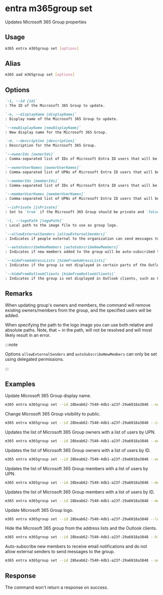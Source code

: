 
# entra m365group set

Updates Microsoft 365 Group properties

## Usage

```sh
m365 entra m365group set [options]
```

## Alias

```sh
m365 aad m365group set [options]
```

## Options

```md definition-list
`-i, --id [id]`
: The ID of the Microsoft 365 Group to update.

`-n, --displayName [displayName]`
: Display name of the Microsoft 365 Group to update.

`--newDisplayName [newDisplayName]`
: New display name for the Microsoft 365 Group.

`-d, --description [description]`
: Description for the Microsoft 365 Group.

`--ownerIds [ownerIds]`
: Comma-separated list of IDs of Microsoft Entra ID users that will be group owners. Specify either `ownerIds` or `ownerUserNames`, but not both.

`--ownerUserNames [ownerUserNames]`
: Comma-separated list of UPNs of Microsoft Entra ID users that will be group owners. Specify either `ownerIds` or `ownerUserNames`, but not both.

`--memberIds [memberIds]`
: Comma-separated list of IDs of Microsoft Entra ID users that will be group members. Specify either `memberIds` or `memberUserNames`, but not both.

`--memberUserNames [memberUserNames]`
: Comma-separated list of UPNs of Microsoft Entra ID users that will be group members. Specify either `memberIds` or `memberUserNames`, but not both.

`--isPrivate [isPrivate]`
: Set to `true` if the Microsoft 365 Group should be private and `false` if it should be public.  

`-l, --logoPath [logoPath]`
: Local path to the image file to use as group logo.

`--allowExternalSenders [allowExternalSenders]`
: Indicates if people external to the organization can send messages to the group. Valid values: `true`, `false`.

`--autoSubscribeNewMembers [autoSubscribeNewMembers]`
: Indicates if new members added to the group will be auto-subscribed to receive email notifications. Valid values: `true`, `false`.

`--hideFromAddressLists [hideFromAddressLists]`
: Indicates if the group is not displayed in certain parts of the Outlook UI: the Address Book, address lists for selecting message recipients, and the Browse Groups dialog for searching groups. Valid values: `true`, `false`.

`--hideFromOutlookClients [hideFromOutlookClients]`
: Indicates if the group is not displayed in Outlook clients, such as Outlook for Windows and Outlook on the web. Valid values: `true`, `false`.
```

<Global />

## Remarks

When updating group's owners and members, the command will remove existing owners/members from the group, and the specified users will be added.

When specifying the path to the logo image you can use both relative and absolute paths. Note, that ~ in the path, will not be resolved and will most likely result in an error.

:::note

Options `allowExternalSenders` and `autoSubscribeNewMembers` can only be set using delegated permissions.  

:::

## Examples

Update Microsoft 365 Group display name.

```sh
m365 entra m365group set --id 28beab62-7540-4db1-a23f-29a6018a3848 --newDisplayName Finance
```

Change Microsoft 365 Group visibility to public.

```sh
m365 entra m365group set --id 28beab62-7540-4db1-a23f-29a6018a3848 --isPrivate `false`
```

Updates the list of Microsoft 365 Group owners with a list of users by UPN.

```sh
m365 entra m365group set --id 28beab62-7540-4db1-a23f-29a6018a3848 --ownerUserNames "DebraB@contoso.onmicrosoft.com,DiegoS@contoso.onmicrosoft.com"
```

Updates the list of Microsoft 365 Group owners with a list of users by ID.

```sh
m365 entra m365group set --id 28beab62-7540-4db1-a23f-29a6018a3848 --ownerIds "3527dada-9368-4cdd-a958-5460f5658e0e,e94b2cb8-7c9a-4651-b1af-207d81a010b6"
```

Updates the list of Microsoft 365 Group members with a list of users by UPN.

```sh
m365 entra m365group set --id 28beab62-7540-4db1-a23f-29a6018a3848 --memberUserNames "DebraB@contoso.onmicrosoft.com,DiegoS@contoso.onmicrosoft.com"
```

Updates the list of Microsoft 365 Group members with a list of users by ID.

```sh
m365 entra m365group set --id 28beab62-7540-4db1-a23f-29a6018a3848 --memberIds "3527dada-9368-4cdd-a958-5460f5658e0e,e94b2cb8-7c9a-4651-b1af-207d81a010b6"
```

Update Microsoft 365 Group logo.

```sh
m365 entra m365group set --id 28beab62-7540-4db1-a23f-29a6018a3848 --logoPath images/logo.png
```

Hide the Microsoft 365 group from the address lists and the Outlook clients.

```sh
m365 entra m365group set --id 28beab62-7540-4db1-a23f-29a6018a3848 --hideFromOutlookClients true --hideFromAddressLists true
```

Auto-subscribe new members to receive email notifications and do not allow external senders to send messages to the group.

```sh
m365 entra m365group set --id 28beab62-7540-4db1-a23f-29a6018a3848 --autoSubscribeNewMembers true --allowExternalSenders false
```

## Response

The command won't return a response on success.
